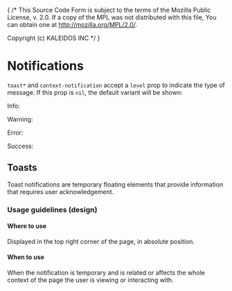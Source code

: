 { /* This Source Code Form is subject to the terms of the Mozilla Public
  License, v. 2.0. If a copy of the MPL was not distributed with this
  file, You can obtain one at http://mozilla.org/MPL/2.0/.

  Copyright (c) KALEIDOS INC */ }
  

<Meta title="Notifications/Docs" />

# Notifications

`toast*` and `context-notification` accept a `level` prop to indicate the type of message. If this prop is `nil`,
the default variant will be shown:

<Canvas of={ToastStories.Default} />

Info:

<Canvas of={ToastStories.Info} />

Warning:

<Canvas of={ToastStories.Warning} />

Error:

<Canvas of={ToastStories.Error} />

Success:

<Canvas of={ToastStories.Success} />

## Toasts

Toast notifications are temporary floating elements that provide information
that requires user acknowledgement.

### Usage guidelines (design)

#### Where to use

Displayed in the top right corner of the page, in absolute position.

#### When to use

When the notification is temporary and is related or affects the whole context
of the page the user is viewing or interacting with.
